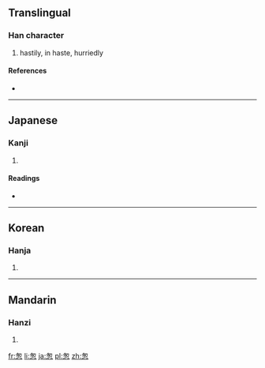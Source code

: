 {{also|匆}}
==Translingual==

===Han character===
{{Han char|rn=61|rad=心|as=05|sn=9|four=|canj=心大心 (PKP)}}

# hastily, in haste, hurriedly

====References====
* {{Han ref|kx=0382.210|dkj=10494|dj=0712.110|hdz=42281.060|uh=6031|ud=24625}}

----

==Japanese==

===Kanji===
{{ja-kanji|grade=|rs=心05}}

# {{defn|lang=ja|sort=心05}}

====Readings====
* {{ja-readings|on=[[そう]] (sō), [[す]] (su)|kun=[[にわか]] (niwaka)}}

----

==Korean==

===Hanja===
{{ko-hanja|hangeul=총|eumhun=|rv=chong|mr=ch'ong|y=chong}}

# {{defn|lang=ko|sort=心05}}

----

==Mandarin==

===Hanzi===
{{cmn-hanzi|pin=[[cōng]] ([[cong1]])|wg=ts'ung<sup>1</sup>}}

# {{defn|lang=cmn|sort=心05}}

[[fr:怱]]
[[li:怱]]
[[ja:怱]]
[[pl:怱]]
[[zh:怱]]